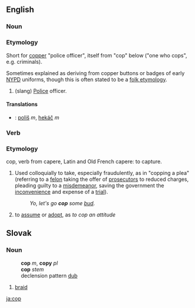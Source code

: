 ==English==
===Noun===
===Etymology===
Short for [[copper]] "police officer", itself from "cop" below ("one who cops", e.g. criminals).  

Sometimes explained as deriving from copper buttons or badges of early [[NYPD]] uniforms, though this is often stated to be a [[folk etymology]].

# (slang) [[Police]] officer.
====Translations====
*{{sk}}: [[poliš]] ''m'', [[hekáč]] ''m''

===Verb===
===Etymology===
cop, verb  from capere, Latin and Old French 
capere: to capture. 
# Used colloquially to take, especially fraudulently, as in "copping a plea" (referring to a [[felon]] taking the offer of [[prosecutor]]s to reduced charges, pleading guilty to a [[misdemeanor]], saving the government the [[inconvenience]] and expense of a [[trial]]).
#: ''Yo, let's go '''cop''' some [[bud]].''
# to [[assume]] or [[adopt]], as ''to cop an attitude''

==Slovak==
=== Noun ===
:'''cop''' ''m'', '''copy''' ''pl''
:'''cop''' ''stem''
:declension pattern [[Slovak declension pattern dub|dub]]
#[[braid]]

[[ja:cop]]